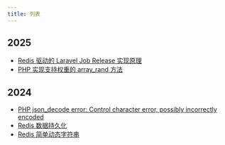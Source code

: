 ```yaml
---
title: 列表
---
```


## 2025
- [Redis 驱动的 Laravel Job Release 实现原理](./articles/implementation-principle-of-laravel-job-release-driven-by-redis)
- [PHP 实现支持权重的 array_rand 方法](./articles/php-implementation-of-a-weighted-array_rand-method)
## 2024
- [PHP json_decode error: Control character error, possibly incorrectly encoded](./articles/php-json_decode-control-character-error)
- [Redis 数据持久化](./articles/redis-data-persistence)
- [Redis 简单动态字符串](./articles/redis-simple-dynamic-string)